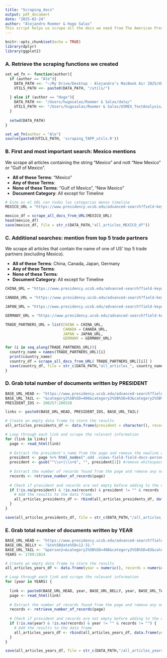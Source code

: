 ```yaml
---
title: "Scraping_docs"
output: pdf_document
date: "2025-02-24"
author: "Alejandro Roemer & Hugo Salas"
This script helps us scrape all the docs we need from The American Presidency Project (TAPP). Specifically, all mentions of 'MEXICO', 'JAPAN', 'GERMANY', 'CANADA' and 'CHINA'. 
---
```



```r
knitr::opts_chunk$set(echo = TRUE)
library(dplyr)
library(ggplot2)
```

### A. Retrieve the scraping functions we created

```r
set_wd_fn <- function(author){
  if (author == "Ale"){
    DATA_PATH <<- "~/My Drive/Desktop - Alejandro’s MacBook Air 2025/USMEX_TextAnalysis"
    UTILS_PATH <<- paste0(DATA_PATH, "/utils/")
    
  } else if (author == "Hugo"){
    DATA_PATH <<- "/Users/hugosalas/Roemer & Salas/data/"
    UTILS_PATH <<- "/Users/hugosalas/Roemer & Salas/USMEX_TextAnalysis/utils/"
  } 
  
  setwd(DATA_PATH)
}

set_wd_fn(author = "Ale")
source(paste0(UTILS_PATH, 'scraping_TAPP_utils.R'))
```

### B. First and most important search: Mexico mentions 
We scrape all articles containing the string "Mexico" and nott "New Mexico" or "Gulf of Mexico".

- **All of these Terms**: "Mexico"
- **Any of these Terms**:  
- **None of these Terms**: "Gulf of Mexico", "New Mexico"
- **Document Category**: All except for Timeline

```r
# Este es el URL con todas las categorias menos timeline
MEXICO_URL = "https://www.presidency.ucsb.edu/advanced-search?field-keywords=Mexico&field-keywords2=&field-keywords3=%22New+Mexico%22+%22Gulf+of+Mexico%22&from%5Bdate%5D=&to%5Bdate%5D=&person2=&category2%5B%5D=&category2%5B%5D=406&category2%5B%5D=83&category2%5B%5D=75&category2%5B%5D=55&category2%5B%5D=58&category2%5B%5D=74&category2%5B%5D=18&category2%5B%5D=76&category2%5B%5D=73&category2%5B%5D=69&category2%5B%5D=8&category2%5B%5D=78&category2%5B%5D=85&category2%5B%5D=52&category2%5B%5D=53&category2%5B%5D=46&category2%5B%5D=82&category2%5B%5D=84&category2%5B%5D=51&category2%5B%5D=428&category2%5B%5D=59&category2%5B%5D=48&category2%5B%5D=54&category2%5B%5D=45&category2%5B%5D=400&category2%5B%5D=63&category2%5B%5D=65&category2%5B%5D=64&category2%5B%5D=49&category2%5B%5D=12&category2%5B%5D=77&category2%5B%5D=68&category2%5B%5D=407&category2%5B%5D=19&category2%5B%5D=408&category2%5B%5D=396&category2%5B%5D=81&category2%5B%5D=411&category2%5B%5D=66&category2%5B%5D=469&category2%5B%5D=57&category2%5B%5D=488&category2%5B%5D=456&category2%5B%5D=50&category2%5B%5D=442&category2%5B%5D=72&category2%5B%5D=382&category2%5B%5D=475&category2%5B%5D=476&category2%5B%5D=484&category2%5B%5D=383&category2%5B%5D=486&category2%5B%5D=70&category2%5B%5D=62&category2%5B%5D=80&category2%5B%5D=56&category2%5B%5D=71&category2%5B%5D=443&category2%5B%5D=10&category2%5B%5D=67&category2%5B%5D=16&category2%5B%5D=79&category2%5B%5D=17&category2%5B%5D=435&category2%5B%5D=13&category2%5B%5D=9&category2%5B%5D=14&category2%5B%5D=424&category2%5B%5D=423&items_per_page=25"

mexico_df = scrape_all_docs_from_URL(MEXICO_URL)
head(mexico_df)
save(mexico_df, file = str_c(DATA_PATH,"all_articles_MEXICO_df"))
```

### C. Additional searches: mention from top 5 trade partners
We scrape all articles that contain the name of one of US' top 5 trade partners (excluding Mexico).

- **All of these Terms**: China, Canada, Japan, Germany 
- **Any of these Terms**:  
- **None of these Terms**:
- **Document Category**: All except for Timeline

```r
CHINA_URL = "https://www.presidency.ucsb.edu/advanced-search?field-keywords=China&field-keywords2=&field-keywords3=&from%5Bdate%5D=&to%5Bdate%5D=&person2=&category2%5B%5D=&category2%5B%5D=406&category2%5B%5D=83&category2%5B%5D=75&category2%5B%5D=55&category2%5B%5D=58&category2%5B%5D=74&category2%5B%5D=18&category2%5B%5D=76&category2%5B%5D=73&category2%5B%5D=69&category2%5B%5D=8&category2%5B%5D=78&category2%5B%5D=85&category2%5B%5D=52&category2%5B%5D=53&category2%5B%5D=46&category2%5B%5D=82&category2%5B%5D=84&category2%5B%5D=51&category2%5B%5D=428&category2%5B%5D=59&category2%5B%5D=48&category2%5B%5D=54&category2%5B%5D=45&category2%5B%5D=400&category2%5B%5D=63&category2%5B%5D=65&category2%5B%5D=64&category2%5B%5D=49&category2%5B%5D=12&category2%5B%5D=77&category2%5B%5D=68&category2%5B%5D=407&category2%5B%5D=19&category2%5B%5D=408&category2%5B%5D=396&category2%5B%5D=81&category2%5B%5D=411&category2%5B%5D=66&category2%5B%5D=469&category2%5B%5D=57&category2%5B%5D=488&category2%5B%5D=456&category2%5B%5D=50&category2%5B%5D=442&category2%5B%5D=72&category2%5B%5D=382&category2%5B%5D=475&category2%5B%5D=476&category2%5B%5D=484&category2%5B%5D=383&category2%5B%5D=486&category2%5B%5D=70&category2%5B%5D=62&category2%5B%5D=80&category2%5B%5D=56&category2%5B%5D=71&category2%5B%5D=443&category2%5B%5D=10&category2%5B%5D=67&category2%5B%5D=16&category2%5B%5D=79&category2%5B%5D=17&category2%5B%5D=435&category2%5B%5D=13&category2%5B%5D=9&category2%5B%5D=14&category2%5B%5D=424&category2%5B%5D=423&items_per_page=25"

CANADA_URL = "https://www.presidency.ucsb.edu/advanced-search?field-keywords=Canada&field-keywords2=&field-keywords3=&from%5Bdate%5D=&to%5Bdate%5D=&person2=&category2%5B%5D=&category2%5B%5D=406&category2%5B%5D=83&category2%5B%5D=75&category2%5B%5D=55&category2%5B%5D=58&category2%5B%5D=74&category2%5B%5D=18&category2%5B%5D=76&category2%5B%5D=73&category2%5B%5D=69&category2%5B%5D=8&category2%5B%5D=78&category2%5B%5D=85&category2%5B%5D=52&category2%5B%5D=53&category2%5B%5D=46&category2%5B%5D=82&category2%5B%5D=84&category2%5B%5D=51&category2%5B%5D=428&category2%5B%5D=59&category2%5B%5D=48&category2%5B%5D=54&category2%5B%5D=45&category2%5B%5D=400&category2%5B%5D=63&category2%5B%5D=65&category2%5B%5D=64&category2%5B%5D=49&category2%5B%5D=12&category2%5B%5D=77&category2%5B%5D=68&category2%5B%5D=407&category2%5B%5D=19&category2%5B%5D=408&category2%5B%5D=396&category2%5B%5D=81&category2%5B%5D=411&category2%5B%5D=66&category2%5B%5D=469&category2%5B%5D=57&category2%5B%5D=488&category2%5B%5D=456&category2%5B%5D=50&category2%5B%5D=442&category2%5B%5D=72&category2%5B%5D=382&category2%5B%5D=475&category2%5B%5D=476&category2%5B%5D=484&category2%5B%5D=383&category2%5B%5D=486&category2%5B%5D=70&category2%5B%5D=62&category2%5B%5D=80&category2%5B%5D=56&category2%5B%5D=71&category2%5B%5D=443&category2%5B%5D=10&category2%5B%5D=67&category2%5B%5D=16&category2%5B%5D=79&category2%5B%5D=17&category2%5B%5D=435&category2%5B%5D=13&category2%5B%5D=9&category2%5B%5D=14&category2%5B%5D=424&category2%5B%5D=423&items_per_page=25"

JAPAN_URL = "https://www.presidency.ucsb.edu/advanced-search?field-keywords=Japan&field-keywords2=&field-keywords3=&from%5Bdate%5D=&to%5Bdate%5D=&person2=&category2%5B%5D=&category2%5B%5D=406&category2%5B%5D=83&category2%5B%5D=75&category2%5B%5D=55&category2%5B%5D=58&category2%5B%5D=74&category2%5B%5D=18&category2%5B%5D=76&category2%5B%5D=73&category2%5B%5D=69&category2%5B%5D=8&category2%5B%5D=78&category2%5B%5D=85&category2%5B%5D=52&category2%5B%5D=53&category2%5B%5D=46&category2%5B%5D=82&category2%5B%5D=84&category2%5B%5D=51&category2%5B%5D=428&category2%5B%5D=59&category2%5B%5D=48&category2%5B%5D=54&category2%5B%5D=45&category2%5B%5D=400&category2%5B%5D=63&category2%5B%5D=65&category2%5B%5D=64&category2%5B%5D=49&category2%5B%5D=12&category2%5B%5D=77&category2%5B%5D=68&category2%5B%5D=407&category2%5B%5D=19&category2%5B%5D=408&category2%5B%5D=396&category2%5B%5D=81&category2%5B%5D=411&category2%5B%5D=66&category2%5B%5D=469&category2%5B%5D=57&category2%5B%5D=488&category2%5B%5D=456&category2%5B%5D=50&category2%5B%5D=442&category2%5B%5D=72&category2%5B%5D=382&category2%5B%5D=475&category2%5B%5D=476&category2%5B%5D=484&category2%5B%5D=383&category2%5B%5D=486&category2%5B%5D=70&category2%5B%5D=62&category2%5B%5D=80&category2%5B%5D=56&category2%5B%5D=71&category2%5B%5D=443&category2%5B%5D=10&category2%5B%5D=67&category2%5B%5D=16&category2%5B%5D=79&category2%5B%5D=17&category2%5B%5D=435&category2%5B%5D=13&category2%5B%5D=9&category2%5B%5D=14&category2%5B%5D=424&category2%5B%5D=423&items_per_page=25"

GERMANY_URL = "https://www.presidency.ucsb.edu/advanced-search?field-keywords=Germany&field-keywords2=&field-keywords3=&from%5Bdate%5D=&to%5Bdate%5D=&person2=&category2%5B%5D=&category2%5B%5D=406&category2%5B%5D=83&category2%5B%5D=75&category2%5B%5D=55&category2%5B%5D=58&category2%5B%5D=74&category2%5B%5D=18&category2%5B%5D=76&category2%5B%5D=73&category2%5B%5D=69&category2%5B%5D=8&category2%5B%5D=78&category2%5B%5D=85&category2%5B%5D=52&category2%5B%5D=53&category2%5B%5D=46&category2%5B%5D=82&category2%5B%5D=84&category2%5B%5D=51&category2%5B%5D=428&category2%5B%5D=59&category2%5B%5D=48&category2%5B%5D=54&category2%5B%5D=45&category2%5B%5D=400&category2%5B%5D=63&category2%5B%5D=65&category2%5B%5D=64&category2%5B%5D=49&category2%5B%5D=12&category2%5B%5D=77&category2%5B%5D=68&category2%5B%5D=407&category2%5B%5D=19&category2%5B%5D=408&category2%5B%5D=396&category2%5B%5D=81&category2%5B%5D=411&category2%5B%5D=66&category2%5B%5D=469&category2%5B%5D=57&category2%5B%5D=488&category2%5B%5D=456&category2%5B%5D=50&category2%5B%5D=442&category2%5B%5D=72&category2%5B%5D=382&category2%5B%5D=475&category2%5B%5D=476&category2%5B%5D=484&category2%5B%5D=383&category2%5B%5D=486&category2%5B%5D=70&category2%5B%5D=62&category2%5B%5D=80&category2%5B%5D=56&category2%5B%5D=71&category2%5B%5D=443&category2%5B%5D=10&category2%5B%5D=67&category2%5B%5D=16&category2%5B%5D=79&category2%5B%5D=17&category2%5B%5D=435&category2%5B%5D=13&category2%5B%5D=9&category2%5B%5D=14&category2%5B%5D=424&category2%5B%5D=423&items_per_page=25"

TRADE_PARTNERS_URL = list(CHINA = CHINA_URL, 
                          CANADA = CANADA_URL, 
                          JAPAN = JAPAN_URL, 
                          GERMANY = GERMANY_URL)
```

```r
for (i in seq_along(TRADE_PARTNERS_URL)){
  country_name = names(TRADE_PARTNERS_URL)[i]
  print(country_name)
  country_df = scrape_all_docs_from_URL( TRADE_PARTNERS_URL[[i]] )
  save(country_df, file = str_c(DATA_PATH,"all_articles_", country_name, "_df"))
}
```

### D. Grab total number of documents written by PRESIDENT

```r
BASE_URL_HEAD <- "https://www.presidency.ucsb.edu/advanced-search?field-keywords=&field-keywords2=&field-keywords3=&from%5Bdate%5D=&to%5Bdate%5D=&person2="
BASE_URL_TAIL <- "&category2%5B%5D=406&category2%5B%5D=83&category2%5B%5D=75&category2%5B%5D=55&category2%5B%5D=58&category2%5B%5D=74&category2%5B%5D=18&category2%5B%5D=76&category2%5B%5D=73&category2%5B%5D=69&category2%5B%5D=8&category2%5B%5D=78&category2%5B%5D=85&category2%5B%5D=52&category2%5B%5D=53&category2%5B%5D=46&category2%5B%5D=82&category2%5B%5D=84&category2%5B%5D=51&category2%5B%5D=428&category2%5B%5D=59&category2%5B%5D=48&category2%5B%5D=54&category2%5B%5D=45&category2%5B%5D=400&category2%5B%5D=63&category2%5B%5D=65&category2%5B%5D=64&category2%5B%5D=49&category2%5B%5D=12&category2%5B%5D=77&category2%5B%5D=68&category2%5B%5D=407&category2%5B%5D=19&category2%5B%5D=408&category2%5B%5D=396&category2%5B%5D=81&category2%5B%5D=411&category2%5B%5D=66&category2%5B%5D=469&category2%5B%5D=57&category2%5B%5D=488&category2%5B%5D=456&category2%5B%5D=50&category2%5B%5D=442&category2%5B%5D=72&category2%5B%5D=382&category2%5B%5D=475&category2%5B%5D=476&category2%5B%5D=484&category2%5B%5D=383&category2%5B%5D=486&category2%5B%5D=70&category2%5B%5D=62&category2%5B%5D=80&category2%5B%5D=56&category2%5B%5D=71&category2%5B%5D=443&category2%5B%5D=10&category2%5B%5D=67&category2%5B%5D=16&category2%5B%5D=79&category2%5B%5D=17&category2%5B%5D=435&category2%5B%5D=13&category2%5B%5D=9&category2%5B%5D=14&category2%5B%5D=424&category2%5B%5D=423&items_per_page=25"
PRESIDENT_IDS <- 200257:200320
```

```r
links <- paste0(BASE_URL_HEAD, PRESIDENT_IDS, BASE_URL_TAIL)

# Create an empty data frame to store the results
all_articles_presidents_df <- data.frame(president = character(), records = numeric())

# Loop through each link and scrape the relevant information
for (link in links) {
  page <- read_html(link)
  
  # Extract the president's name from the page and remove the newline character
  president <- page %>% html_nodes(".odd .views-field-field-docs-person") %>% html_text() %>% gsub("\n", "", .)
  president <- gsub("^\\s+|\\s+$", "", president[1]) #remove whitespace
  
  # Extract the number of records found from the page and remove any non-numeric characters
  records <- retrieve_number_of_records(page)
  
  # Check if president and records are not empty before adding to the data frame
  if (!is.na(president) & !is.na(records) & president != "" & records != "") {
    # Add the results to the data frame
    all_articles_presidents_df <- rbind(all_articles_presidents_df, data.frame(president = president, records = records))
  }
}

save(all_articles_presidents_df, file = str_c(DATA_PATH,"/all_articles_presidents_df"))
```

### E. Grab total number of documents written by YEAR

```r
BASE_URL_HEAD <- "https://www.presidency.ucsb.edu/advanced-search?field-keywords=&field-keywords2=&field-keywords3=&from%5Bdate%5D=01-01-"
BASE_URL_BELLY <- "&to%5Bdate%5D=12-31-"
BASE_URL_TAIL <- "&person2=&category2%5B%5D=406&category2%5B%5D=83&category2%5B%5D=75&category2%5B%5D=55&category2%5B%5D=58&category2%5B%5D=74&category2%5B%5D=18&category2%5B%5D=76&category2%5B%5D=73&category2%5B%5D=69&category2%5B%5D=8&category2%5B%5D=78&category2%5B%5D=85&category2%5B%5D=52&category2%5B%5D=53&category2%5B%5D=46&category2%5B%5D=82&category2%5B%5D=84&category2%5B%5D=51&category2%5B%5D=428&category2%5B%5D=59&category2%5B%5D=48&category2%5B%5D=54&category2%5B%5D=45&category2%5B%5D=400&category2%5B%5D=63&category2%5B%5D=65&category2%5B%5D=64&category2%5B%5D=49&category2%5B%5D=12&category2%5B%5D=77&category2%5B%5D=68&category2%5B%5D=407&category2%5B%5D=19&category2%5B%5D=408&category2%5B%5D=396&category2%5B%5D=81&category2%5B%5D=411&category2%5B%5D=66&category2%5B%5D=469&category2%5B%5D=57&category2%5B%5D=488&category2%5B%5D=456&category2%5B%5D=50&category2%5B%5D=442&category2%5B%5D=72&category2%5B%5D=382&category2%5B%5D=475&category2%5B%5D=476&category2%5B%5D=484&category2%5B%5D=383&category2%5B%5D=486&category2%5B%5D=70&category2%5B%5D=62&category2%5B%5D=80&category2%5B%5D=56&category2%5B%5D=71&category2%5B%5D=443&category2%5B%5D=10&category2%5B%5D=67&category2%5B%5D=16&category2%5B%5D=79&category2%5B%5D=17&category2%5B%5D=435&category2%5B%5D=13&category2%5B%5D=9&category2%5B%5D=14&category2%5B%5D=424&category2%5B%5D=423&items_per_page=25"
YEARS <- 1789:2024
```

```r
# Create an empty data frame to store the results
all_articles_years_df <- data.frame(year = numeric(), records = numeric())

# Loop through each link and scrape the relevant information
for (year in YEARS) {
  
  link <- paste0(BASE_URL_HEAD, year, BASE_URL_BELLY, year, BASE_URL_TAIL)
  page <- read_html(link)
  
  # Extract the number of records found from the page and remove any non-numeric characters
  records <- retrieve_number_of_records(page)
  
  # Check if president and records are not empty before adding to the data frame
  if (!is.na(year) & !is.na(records) & year != "" & records != "") {
    # Add the results to the data frame
    all_articles_years_df <- rbind(all_articles_years_df, data.frame(year = year, records = records))
  }
}

save(all_articles_years_df, file = str_c(DATA_PATH,"/all_articles_years_df"))
```